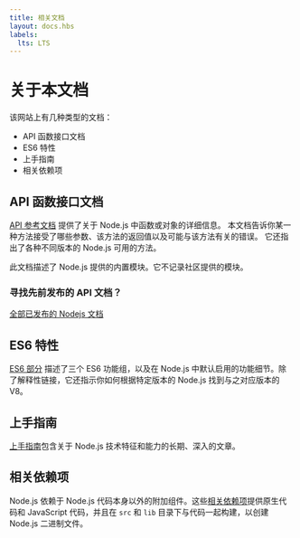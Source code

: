 ```yaml
---
title: 相关文档
layout: docs.hbs
labels:
  lts: LTS
---
```


# 关于本文档

该网站上有几种类型的文档：

- API 函数接口文档
- ES6 特性
- 上手指南
- 相关依赖项

## API 函数接口文档

[API 参考文档](https://nodejs.org/api/) 提供了关于 Node.js 中函数或对象的详细信息。 本文档告诉你某一种方法接受了哪些参数、该方法的返回值以及可能与该方法有关的错误。 它还指出了各种不同版本的 Node.js 可用的方法。

此文档描述了 Node.js 提供的内置模块。它不记录社区提供的模块。

<div className="highlight-box">

### 寻找先前发布的 API 文档？

<NodeApiVersionLinks />

[全部已发布的 Nodejs 文档](https://nodejs.org/docs/)

</div>

## ES6 特性

[ES6 部分](/zh-cn/docs/es6/) 描述了三个 ES6 功能组，以及在 Node.js 中默认启用的功能细节。除了解释性链接，它还指示你如何根据特定版本的 Node.js 找到与之对应版本的 V8。

## 上手指南

[上手指南](/zh-cn/docs/guides/)包含关于 Node.js 技术特征和能力的长期、深入的文章。

## 相关依赖项

Node.js 依赖于 Node.js 代码本身以外的附加组件。这些[相关依赖项](https://github.com/nodejs/node/blob/main/doc/contributing/maintaining/maintaining-dependencies.md)提供原生代码和 JavaScript 代码，并且在 `src` 和 `lib` 目录下与代码一起构建，以创建 Node.js 二进制文件。
